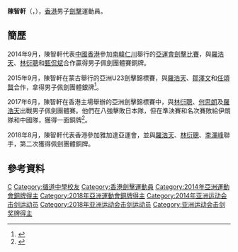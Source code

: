 {{noteTA|G1=Sports}}
{{Infobox sportsperson
| headercolor    = #778899
| name           = 陳智軒
| image          = 
| imagesize      =
| caption        =
| birthname      =
| fullname       =
| nickname       = 西爺
| nationality    = 
| residence      =
| birth_date      = {{birth_date_and_age|1992|12|3}}<ref name="印尼亞運">{{en}}{{cite web|title=Profile - CHI HIN CYRUS CHANG|url=https://en.asiangames2018.id/athletes/athlete/CHANG-Chi-Hin-Cyrus-3024481/|publisher=2018年印尼亞運會官方網站|access-date=2018-09-01|archive-url=https://web.archive.org/web/20180901113455/https://en.asiangames2018.id/athletes/athlete/CHANG-Chi-Hin-Cyrus-3024481/|archive-date=2018-09-01|dead-url=yes}}</ref>
| birth_place    = {{BHKG}}
| height         = {{height|m=1.80}}<ref name="印尼亞運"/>
| weight         = {{weight|kg=65}}<ref name="印尼亞運"/>
| website        = 
| country        = {{HKG}}
| sport          = 男子[[擊劍|擊劍]] - [[軍刀_(擊劍)|佩劍]]
| collegeteam    =
| club           =
| team           =
| turnedpro      =
| coach          = 
| retired        =
| coaching       =
| worlds         =
| regionals      =
| nationals      =
| olympics       =
| paralympics    =
| highestranking =
| pb             =
| medaltemplates = 
{{MedalSport | 男子[[劍擊|劍擊]]}}
{{MedalCountry|{{HKG}}}}
{{MedalCompetition | [[亞洲運動會|亞洲運動會]]}}
{{MedalBronze | [[2014年亞洲運動會|2014年 仁川]] | [[2014年亞洲運動會擊劍比賽|佩劍團體]]}}
{{MedalBronze | [[2018年亞洲運動會|2018年 雅加達]] | [[2018年亞洲運動會擊劍比賽|佩劍團體]]}}
{{MedalCompetition|[[亞洲擊劍錦標賽|亞洲擊劍錦標賽]]}}
{{MedalBronze|2011年 首爾|佩劍團體}}
{{MedalBronze|2012年 和歌山|佩劍團體}}
{{MedalBronze|2016年 無錫|佩劍團體}}
{{MedalBronze|2017年 香港|佩劍團體}}
{{MedalCompetition|[[東亞運動會|東亞運動會]]}}
{{MedalBronze|[[2013年東亞運動會|2013年 天津]]|佩劍團體}}
| show-medals    = yes
}}
'''陳智軒'''（{{lang|en|'''Chang Chi Hin Cyrus'''}}，{{bd|1992年|12月3日|catIdx=C陳}}），[[香港|香港]]男子[[劍擊|劍擊]]運動員。

==簡歷==
2014年9月，陳智軒代表[[2014年亞洲運動會中國香港代表團|中國香港]]參加[[南韓|南韓]][[仁川|仁川]]舉行的[[2014年亞洲運動會|亞運會]][[2014年亞洲運動會擊劍比賽|劍擊比賽]]，與[[羅浩天|羅浩天]]、[[林衍聰|林衍聰]]和[[甄侃斌|甄侃斌]]合作贏得男子佩劍團體賽銅牌。

2015年9月，陳智軒在蒙古舉行的亞洲U23劍擊錦標賽，與[[羅浩天|羅浩天]]、[[鄒澤文|鄒澤文]]和[[任頌賢|任頌賢]]合作，拿得男子佩劍團體銀牌<ref>{{zh-hk}}{{cite news|title=港劍亞錦賽摘一金兩銀|url=http://std.stheadline.com/daily/news-content.php?id=46653&target=2|newspaper=星島日報|date=2015-09-14}}</ref>。

2017年6月，陳智軒在香港主場舉辦的亞洲劍擊錦標賽中，與[[林衍聰|林衍聰]]、[[何思朗|何思朗]]及[[羅浩天|羅浩天]]出戰男子佩劍團體賽。他們在八強擊敗日本隊，但在準決賽和名次賽敗給伊朗隊和中國隊，獲得一面銅牌<ref>{{zh-hk}}{{cite news|title=掃兩銀六銅 港劍至勁|url=http://std.stheadline.com/daily/news-content.php?id=1619142&target=2|newspaper=星島日報|date=2017-06-21}}</ref>。

2018年8月，陳智軒代表香港參加雅加達亞運會，並與[[羅浩天|羅浩天]]、[[林衍聰|林衍聰]]、[[李澤峰|李澤峰]]聯手，第二次獲得佩劍團體銅牌。

==參考資料==
{{Reflist}}

{{DEFAULTSORT:Chang Chi Hin Cyrus}}
[[Category:陳姓|C]]
[[Category:循道中學校友|Category:循道中學校友]]
[[Category:香港劍擊運動員|Category:香港劍擊運動員]]
[[Category:2014年亞洲運動會銅牌得主|Category:2014年亞洲運動會銅牌得主]]
[[Category:2018年亞洲運動會銅牌得主|Category:2018年亞洲運動會銅牌得主]]
[[Category:2014年亚洲运动会击剑运动员|Category:2014年亚洲运动会击剑运动员]]
[[Category:2018年亚洲运动会击剑运动员|Category:2018年亚洲运动会击剑运动员]]
[[Category:亚洲运动会击剑奖牌得主|Category:亚洲运动会击剑奖牌得主]]